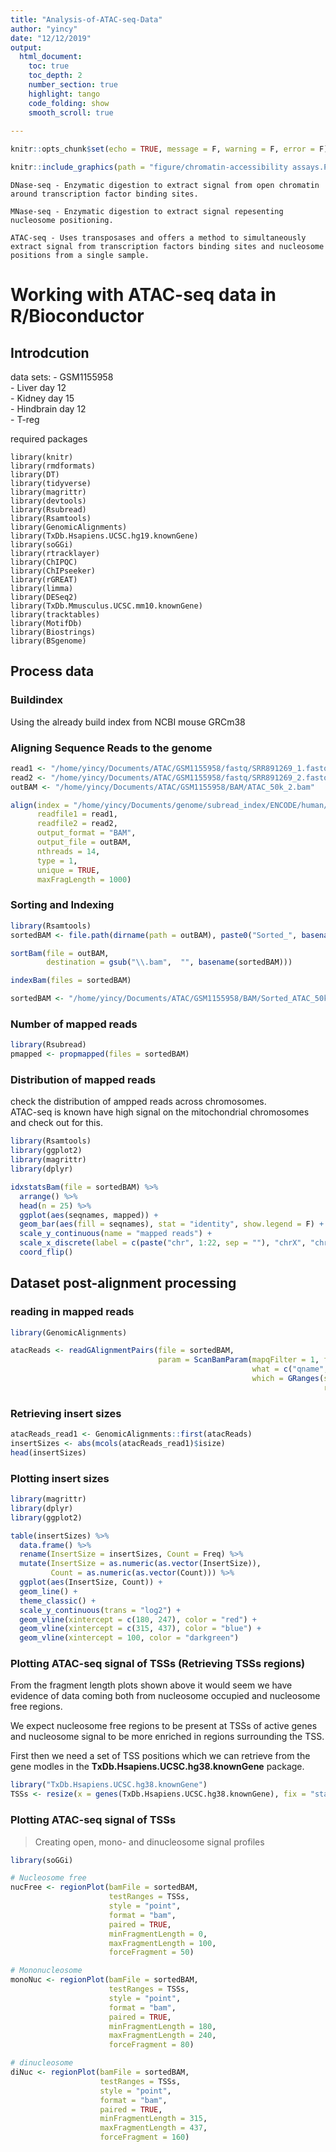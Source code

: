 ```yaml
---
title: "Analysis-of-ATAC-seq-Data"
author: "yincy"
date: "12/12/2019"
output: 
  html_document:
    toc: true
    toc_depth: 2
    number_section: true
    highlight: tango
    code_folding: show
    smooth_scroll: true
    
---
```


```r
knitr::opts_chunk$set(echo = TRUE, message = F, warning = F, error = F)
```

```r
knitr::include_graphics(path = "figure/chromatin-accessibility assays.PNG")
```

```
DNase-seq - Enzymatic digestion to extract signal from open chromatin around transcription factor binding sites.  

MNase-seq - Enzymatic digestion to extract signal repesenting nucleosome positioning.  

ATAC-seq - Uses transposases and offers a method to simultaneously extract signal from transcription factors binding sites and nucleosome positions from a single sample.  
```

# Working with ATAC-seq data in R/Bioconductor  
## Introdcution  
data sets:
- GSM1155958  
- Liver day 12  
- Kidney day 15  
- Hindbrain day 12  
- T-reg  

required packages  
```
library(knitr)
library(rmdformats)
library(DT)
library(tidyverse)
library(magrittr)
library(devtools)
library(Rsubread)
library(Rsamtools)
library(GenomicAlignments)
library(TxDb.Hsapiens.UCSC.hg19.knownGene)
library(soGGi)
library(rtracklayer)
library(ChIPQC)
library(ChIPseeker)
library(rGREAT)
library(limma)
library(DESeq2)
library(TxDb.Mmusculus.UCSC.mm10.knownGene)
library(tracktables)
library(MotifDb)
library(Biostrings)
library(BSgenome)
```

## Process data  
### Buildindex  
Using the already build index from NCBI mouse GRCm38  

### Aligning Sequence Reads to the genome  
```r
read1 <- "/home/yincy/Documents/ATAC/GSM1155958/fastq/SRR891269_1.fastq.gz"
read2 <- "/home/yincy/Documents/ATAC/GSM1155958/fastq/SRR891269_2.fastq.gz"
outBAM <- "/home/yincy/Documents/ATAC/GSM1155958/BAM/ATAC_50k_2.bam"

align(index = "/home/yincy/Documents/genome/subread_index/ENCODE/human/GRCh38.encode",
      readfile1 = read1,
      readfile2 = read2,
      output_format = "BAM",
      output_file = outBAM,
      nthreads = 14,
      type = 1,
      unique = TRUE,
      maxFragLength = 1000)
```


### Sorting and Indexing  
```r
library(Rsamtools)
sortedBAM <- file.path(dirname(path = outBAM), paste0("Sorted_", basename(outBAM)))

sortBam(file = outBAM, 
        destination = gsub("\\.bam",  "", basename(sortedBAM)))

indexBam(files = sortedBAM)
```

```r
sortedBAM <- "/home/yincy/Documents/ATAC/GSM1155958/BAM/Sorted_ATAC_50k_2.bam"
```

### Number of mapped reads  
```r
library(Rsubread)
pmapped <- propmapped(files = sortedBAM)
```


### Distribution of mapped reads  
check the distribution of ampped reads across chromosomes.  
ATAC-seq is known have high signal on the mitochondrial chromosomes and check out for this.  

```r
library(Rsamtools)
library(ggplot2)
library(magrittr)
library(dplyr)
```

```r
idxstatsBam(file = sortedBAM) %>% 
  arrange() %>% 
  head(n = 25) %>% 
  ggplot(aes(seqnames, mapped)) +
  geom_bar(aes(fill = seqnames), stat = "identity", show.legend = F) +
  scale_y_continuous(name = "mapped reads") +
  scale_x_discrete(label = c(paste("chr", 1:22, sep = ""), "chrX", "chrY", "chrM")) +
  coord_flip()
```


## Dataset post-alignment processing  
### reading in mapped reads  
```r
library(GenomicAlignments)

atacReads <- readGAlignmentPairs(file = sortedBAM,
                                 param = ScanBamParam(mapqFilter = 1, flag = scanBamFlag(isPaired = T, isProperPair = T),
                                                      what = c("qname", "mapq", "isize"),
                                                      which = GRanges(seqnames =  "NC_000020.11", 
                                                                      ranges = IRanges(start = 1, end = 64444167))))
```


### Retrieving insert sizes  
```r
atacReads_read1 <- GenomicAlignments::first(atacReads)
insertSizes <- abs(mcols(atacReads_read1)$isize)
head(insertSizes)
```


### Plotting insert sizes  
```r
library(magrittr)
library(dplyr)
library(ggplot2)

table(insertSizes) %>% 
  data.frame() %>% 
  rename(InsertSize = insertSizes, Count = Freq) %>% 
  mutate(InsertSize = as.numeric(as.vector(InsertSize)),
         Count = as.numeric(as.vector(Count))) %>% 
  ggplot(aes(InsertSize, Count)) +
  geom_line() +
  theme_classic() +
  scale_y_continuous(trans = "log2") +
  geom_vline(xintercept = c(180, 247), color = "red") +
  geom_vline(xintercept = c(315, 437), color = "blue") +
  geom_vline(xintercept = 100, color = "darkgreen")
```


### Plotting ATAC-seq signal of TSSs (Retrieving TSSs regions)  
From the fragment length plots shown above it would seem we have evidence of data coming both from nucleosome occupied and nucleosome free regions.  

We expect nucleosome free regions to be present at TSSs of active genes and nucleosome signal to be more enriched in regions surrounding the TSS.  

First then we need a set of TSS positions which we can retrieve from the gene modles in the **TxDb.Hsapiens.UCSC.hg38.knownGene** package.  
```r
library("TxDb.Hsapiens.UCSC.hg38.knownGene")
TSSs <- resize(x = genes(TxDb.Hsapiens.UCSC.hg38.knownGene), fix = "start", width = 1)
```


### Plotting ATAC-seq signal of TSSs 
>Creating open, mono- and dinucleosome signal profiles  

```r
library(soGGi)

# Nucleosome free  
nucFree <- regionPlot(bamFile = sortedBAM, 
                      testRanges = TSSs, 
                      style = "point", 
                      format = "bam", 
                      paired = TRUE,
                      minFragmentLength = 0, 
                      maxFragmentLength = 100,
                      forceFragment = 50)

# Mononucleosome  
monoNuc <- regionPlot(bamFile = sortedBAM,
                      testRanges = TSSs,
                      style = "point",
                      format = "bam",
                      paired = TRUE,
                      minFragmentLength = 180,
                      maxFragmentLength = 240,
                      forceFragment = 80)

# dinucleosome  
diNuc <- regionPlot(bamFile = sortedBAM, 
                    testRanges = TSSs,
                    style = "point",
                    format = "bam",
                    paired = TRUE,
                    minFragmentLength = 315, 
                    maxFragmentLength = 437,
                    forceFragment = 160)
```



















